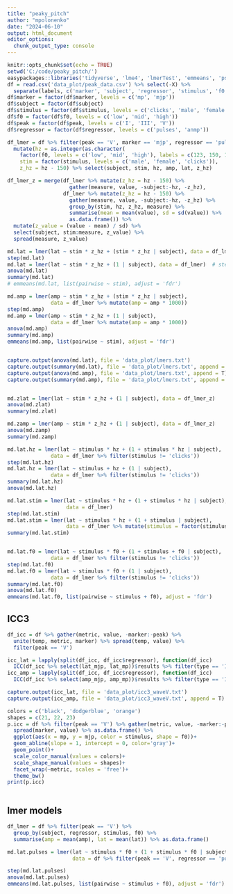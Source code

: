 ---
title: "peaky_pitch"
author: "mpolonenko"
date: "2024-06-10"
output: html_document
editor_options: 
  chunk_output_type: console
---

```{r setup, include=FALSE}
knitr::opts_chunk$set(echo = TRUE)
setwd('C:/code/peaky_pitch/')
easypackages::libraries('tidyverse', 'lme4', 'lmerTest', 'emmeans', 'psych')
df = read.csv('data_plot/peak_data.csv') %>% select(-X) %>% 
  separate(labels, c('marker', 'subject', 'regressor', 'stimulus', 'f0', 'peak'))
df$marker = factor(df$marker, levels = c('mp', 'mjp'))
df$subject = factor(df$subject)
df$stimulus = factor(df$stimulus, levels = c('clicks', 'male', 'female'))
df$f0 = factor(df$f0, levels = c('low', 'mid', 'high'))
df$peak = factor(df$peak, levels = c('I', 'III', 'V'))
df$regressor = factor(df$regressor, levels = c('pulses', 'anmp'))
```

```{r}
df_lmer = df %>% filter(peak == 'V', marker == 'mjp', regressor == 'pulses') %>% 
  mutate(hz = as.integer(as.character(
    factor(f0, levels = c('low', 'mid', 'high'), labels = c(123, 150, 183)))),
    stim = factor(stimulus, levels = c('male', 'female', 'clicks')),
    z_hz = hz - 150) %>% select(subject, stim, hz, amp, lat, z_hz)

df_lmer_z = merge(df_lmer %>% mutate(z_hz = hz - 150) %>% 
                    gather(measure, value, -subject:-hz, -z_hz),
                  df_lmer %>% mutate(z_hz = hz - 150) %>% 
                    gather(measure, value, -subject:-hz, -z_hz) %>% 
                    group_by(stim, hz, z_hz, measure) %>% 
                    summarise(mean = mean(value), sd = sd(value)) %>%
                    as.data.frame()) %>% 
  mutate(z_value = (value - mean) / sd) %>%
  select(subject, stim:measure, z_value) %>% 
  spread(measure, z_value)

md.lat = lmer(lat ~ stim * z_hz + (stim * z_hz | subject), data = df_lmer)
step(md.lat)
md.lat = lmer(lat ~ stim * z_hz + (1 | subject), data = df_lmer)  # stepwise says stim*z_hz but is singular (same with just z_hz as re)
anova(md.lat)
summary(md.lat)
# emmeans(md.lat, list(pairwise ~ stim), adjust = 'fdr')

md.amp = lmer(amp ~ stim * z_hz + (stim * z_hz | subject), 
              data = df_lmer %>% mutate(amp = amp * 1000))
step(md.amp)
md.amp = lmer(amp ~ stim * z_hz + (1 | subject),
              data = df_lmer %>% mutate(amp = amp * 1000))
anova(md.amp)
summary(md.amp)
emmeans(md.amp, list(pairwise ~ stim), adjust = 'fdr')


capture.output(anova(md.lat), file = 'data_plot/lmers.txt')
capture.output(summary(md.lat), file = 'data_plot/lmers.txt', append = T)
capture.output(anova(md.amp), file = 'data_plot/lmers.txt', append = T)
capture.output(summary(md.amp), file = 'data_plot/lmers.txt', append = T)


md.zlat = lmer(lat ~ stim * z_hz + (1 | subject), data = df_lmer_z)
anova(md.zlat)
summary(md.zlat)

md.zamp = lmer(amp ~ stim * z_hz + (1 | subject), data = df_lmer_z)
anova(md.zamp)
summary(md.zamp)

```

```{r}


md.lat.hz = lmer(lat ~ stimulus * hz + (1 + stimulus * hz | subject),
              data = df_lmer %>% filter(stimulus != 'clicks'))
step(md.lat.hz)
md.lat.hz = lmer(lat ~ stimulus + hz + (1 | subject),
              data = df_lmer %>% filter(stimulus != 'clicks'))
summary(md.lat.hz)
anova(md.lat.hz)

md.lat.stim = lmer(lat ~ stimulus * hz + (1 + stimulus * hz | subject),
                   data = df_lmer)
step(md.lat.stim)
md.lat.stim = lmer(lat ~ stimulus * hz + (1 + stimulus | subject),
                   data = df_lmer %>% mutate(stimulus = factor(stimulus, levels = c('male', 'female', 'clicks'))))
summary(md.lat.stim)


md.lat.f0 = lmer(lat ~ stimulus * f0 + (1 + stimulus + f0 | subject),
              data = df_lmer %>% filter(stimulus != 'clicks'))
step(md.lat.f0)
md.lat.f0 = lmer(lat ~ stimulus * f0 + (1 | subject),
              data = df_lmer %>% filter(stimulus != 'clicks'))
summary(md.lat.f0)
anova(md.lat.f0)
emmeans(md.lat.f0, list(pairwise ~ stimulus + f0), adjust = 'fdr')
```

## ICC3

```{r icc}
df_icc = df %>% gather(metric, value, -marker:-peak) %>% 
  unite(temp, metric, marker) %>% spread(temp, value) %>% 
  filter(peak == 'V')

icc_lat = lapply(split(df_icc, df_icc$regressor), function(df_icc)
  ICC(df_icc %>% select(lat_mjp, lat_mp))$results %>% filter(type == 'ICC3'))
icc_amp = lapply(split(df_icc, df_icc$regressor), function(df_icc)
  ICC(df_icc %>% select(amp_mjp, amp_mp))$results %>% filter(type == 'ICC3'))

capture.output(icc_lat, file = 'data_plot/icc3_waveV.txt')
capture.output(icc_amp, file = 'data_plot/icc3_waveV.txt', append = T)

colors = c('black', 'dodgerblue', 'orange')
shapes = c(21, 22, 23)
p.icc = df %>% filter(peak == 'V') %>% gather(metric, value, -marker:-peak) %>%
  spread(marker, value) %>% as.data.frame() %>% 
  ggplot(aes(x = mp, y = mjp, color = stimulus, shape = f0))+
  geom_abline(slope = 1, intercept = 0, color='gray')+
  geom_point()+
  scale_color_manual(values = colors)+
  scale_shape_manual(values = shapes)+
  facet_wrap(~metric, scales = 'free')+
  theme_bw()
print(p.icc)
  

```

## lmer models

```{r lmer lat}
df_lmer = df %>% filter(peak == 'V') %>% 
  group_by(subject, regressor, stimulus, f0) %>% 
  summarise(amp = mean(amp), lat = mean(lat)) %>% as.data.frame()

md.lat.pulses = lmer(lat ~ stimulus * f0 + (1 + stimulus * f0 | subject),
                     data = df %>% filter(peak == 'V', regressor == 'pulses', stimulus != 'clicks'))

step(md.lat.pulses)
anova(md.lat.pulses)
emmeans(md.lat.pulses, list(pairwise ~ stimulus + f0), adjust = 'fdr')



```
